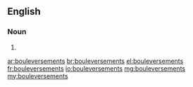 ==English==

===Noun===
{{head|en|noun plural form}}

# {{plural of|bouleversement|lang=en}}

[[ar:bouleversements]]
[[br:bouleversements]]
[[el:bouleversements]]
[[fr:bouleversements]]
[[io:bouleversements]]
[[mg:bouleversements]]
[[my:bouleversements]]